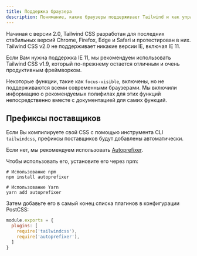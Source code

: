 ```yaml
---
title: Поддержка браузера
description: Понимание, какие браузеры поддерживает Tailwind и как управлять префиксами поставщиков.
---
```


Начиная с версии 2.0, Tailwind CSS разработан для последних стабильных версий Chrome, Firefox, Edge и Safari и протестирован в них. Tailwind CSS v2.0 не поддерживает никакие версии IE, включая IE 11.

Если Вам нужна поддержка IE 11, мы рекомендуем использовать Tailwind CSS v1.9, который по-прежнему остается отличным и очень продуктивным фреймворком.

Некоторые функции, такие как `focus-visible`, включены, но не поддерживаются всеми современными браузерами. Мы включили информацию о рекомендуемых полифилах для этих функций непосредственно вместе с документацией для самих функций.

## Префиксы поставщиков

Если Вы компилируете свой CSS с помощью инструмента CLI `tailwindcss`, префиксы поставщиков будут добавлены автоматически.

Если нет, мы рекомендуем использовать [Autoprefixer](https://github.com/postcss/autoprefixer).

Чтобы использовать его, установите его через npm:

```shell
# Использование npm
npm install autoprefixer

# Использование Yarn
yarn add autoprefixer
```

Затем добавьте его в самый конец списка плагинов в конфигурации PostCSS:

```js
module.exports = {
  plugins: [
    require('tailwindcss'),
    require('autoprefixer'),
  ]
}
```
